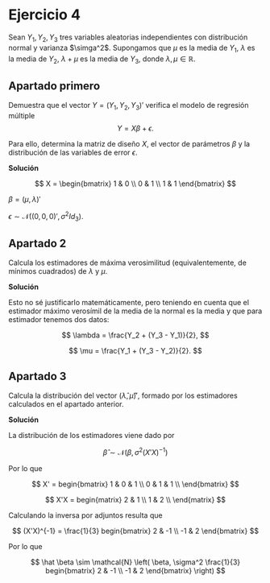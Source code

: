 # Ejercicio 4  

Sean $Y_1, Y_2, Y_3$  tres variables aleatorias independientes con distribución normal y varianza 
$\simga^2$. Supongamos que $\mu$ es la media de 
$Y_1$, 
$\lambda$ es la media de $Y_2$,
$\lambda + \mu$ es la media de $Y_3$, 
donde  $\lambda, \mu \in \mathbb{R}$.

## Apartado primero  

Demuestra que el vector $Y = (Y_1, Y_2, Y_3)'$
 verifica el modelo de regresión múltiple 
 $$
 Y = X \beta + \epsilon.
 $$

 Para ello, determina la matriz de diseño $X$,
el vector de parámetros $\beta$
 y la distribución de las variables de error $\epsilon$.

**Solución**  

$$
X = 
\begin{bmatrix}
1 & 0 \\
0 & 1 \\
1 & 1 
\end{bmatrix}
$$

$\beta = (\mu, \lambda)'$

$\epsilon \sim \mathcal{N}((0, 0, 0)', \sigma^2 Id_3)$. 

## Apartado 2

Calcula los estimadores de máxima verosimilitud (equivalentemente, de mínimos cuadrados) de $\lambda$ y $\mu$. 

**Solución** 

Esto no sé justificarlo matemáticamente, pero teniendo en cuenta que
el estimador máximo verosímil de la media de la normal es la media
y que para estimador tenemos dos datos: 

$$
\lambda = \frac{Y_2 + (Y_3 - Y_1)}{2},
$$

$$
\mu = \frac{Y_1 + (Y_3 - Y_2)}{2}.
$$

## Apartado 3 

Calcula la distribución del vector  $(\hat \lambda, \hat \mu)'$,
formado por los estimadores calculados en el apartado anterior.

**Solución**

La distribución de los estimadores viene dado por 

$$
\hat \beta \sim \mathcal{N}(\beta, \sigma^2 (X'X)^{-1})
$$

Por lo que 

$$
X' = 
begin{bmatrix}
1 & 0 & 1 \\
0 & 1 & 1 \\
\end{bmatrix} 
$$

$$
X'X = 
begin{matrix}
2 & 1 \\
1 & 2 \\
\end{matrix}
$$

Calculando la inversa por adjuntos resulta que 

$$
(X'X)^{-1} =
\frac{1}{3} 
begin{bmatrix}
2 & -1 \\
-1 & 2
\end{bmatrix}
$$

Por lo que

$$
\hat \beta \sim \mathcal{N}
\left(
    \beta,
     \sigma^2 \frac{1}{3} 
        begin{bmatrix}
        2 & -1 \\
        -1 & 2
        \end{bmatrix}
\right)
$$